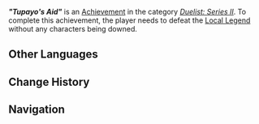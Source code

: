 {{Achievement Infobox
|title        = "Tupayo's Aid"
|id           = 82267
|order id     = 2267
|category     = Duelist: Series II
|description  = During the course of completing a single challenge, no characters were downed.
|requirements = 
|primogems    = 10
|tracking     = 
|topic        = Local Legend;Burning-Aflame Wayob Manifestation;Nightsoul Totem
|quest        = 
|hidden       = 
|set          = "Tupayo's Aid" (Achievement)
|tier         = 2
|tiers_total  = 3
}}
'''''"Tupayo's Aid"''''' is an [[Achievement]] in the category ''[[Duelist: Series II]]''. To complete this achievement, the player needs to defeat the [[Local Legend]] {{Enemy|Burning-Aflame Wayob Manifestation|text="Tupayo's Aid" &mdash; Will of Honor and Glory}} without any characters being downed.
<!--
==Gameplay Notes==
* 

==Gallery==
{{Preview
|size=300px
|file=
|caption=
}}

==Video Guides==
{{EVT
|video1   = 
|caption1 = 
}}
-->
==Other Languages==
{{Transclude|"Tupayo's Aid" (Achievement)|Other Languages}}

==Change History==
{{Change History|5.2}}

==Navigation==
{{Achievement Navbox}}